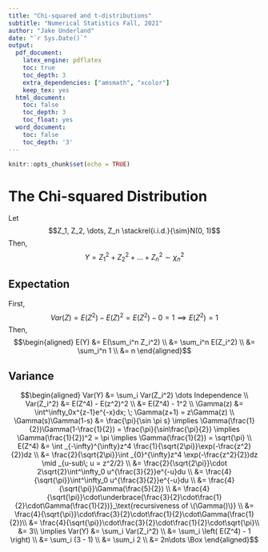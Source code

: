```yaml
---
title: "Chi-squared and t-distributions"
subtitle: "Numerical Statistics Fall, 2021"
author: "Jake Underland"
date: "`r Sys.Date()`"
output:
  pdf_document: 
    latex_engine: pdflatex
    toc: true
    toc_depth: 3
    extra_dependencies: ["amsmath", "xcolor"]
    keep_tex: yes
  html_document:
    toc: false
    toc_depth: 3
    toc_float: yes
  word_document:
    toc: false
    toc_depth: '3'
---
```



```r
knitr::opts_chunk$set(echo = TRUE)
```


# The Chi-squared Distribution  

Let 
$$Z_1, Z_2, \dots, Z_n \stackrel{i.i.d.}{\sim}N(0, 1)$$
Then, 
$$Y = Z_1^2 + Z_2^2 + \dots + Z_n^2 \sim \chi_n^2$$  

## Expectation  

First, 
$$Var(Z) = E(Z^2) - E(Z)^2 = E(Z^2) - 0 = 1\implies E(Z^2) = 1$$
Then, 
$$\begin{aligned}
E(Y) &= E(\sum_i^n Z_i^2) \\
&= \sum_i^n E(Z_i^2) \\
&= \sum_i^n 1 \\
&= n
\end{aligned}$$


## Variance  


$$\begin{aligned}
Var(Y) &= \sum_i Var(Z_i^2) \dots Independence \\
Var(Z_i^2) &= E(Z^4) - E(z^2)^2 \\
&= E(Z^4) - 1^2 \\
\Gamma(z) &= \int^\infty_0x^{z-1}e^{-x}dx; \; \Gamma(z+1) = z\Gamma(z) \\
\Gamma(s)\Gamma(1-s) &= \frac{\pi}{\sin \pi s} 
\implies \Gamma(\frac{1}{2})\Gamma(1-\frac{1}{2}) = \frac{\pi}{\sin\frac{\pi}{2}} 
\implies \Gamma(\frac{1}{2})^2 = \pi 
\implies \Gamma(\frac{1}{2}) = \sqrt{\pi} \\
E(Z^4) &= \int _{-\infty}^{\infty}z^4 \frac{1}{\sqrt{2\pi}}\exp(-\frac{z^2}{2})dz \\
&= \frac{2}{\sqrt{2\pi}}\int _{0}^{\infty}z^4 \exp(-\frac{z^2}{2})dz \mid _{u-sub\; u = z^2/2} \\
&= \frac{2}{\sqrt{2\pi}}\cdot 2\sqrt{2}\int^\infty_0 u^{\frac{3}{2}}e^{-u}du \\
&= \frac{4}{\sqrt{\pi}}\int^\infty_0 u^{\frac{3}{2}}e^{-u}du \\
&= \frac{4}{\sqrt{\pi}}\Gamma(\frac{5}{2}) \\
&= \frac{4}{\sqrt{\pi}}\cdot\underbrace{\frac{3}{2}\cdot\frac{1}{2}\cdot\Gamma(\frac{1}{2})}_\text{recursiveness of \(\Gamma()\)} \\
&= \frac{4}{\sqrt{\pi}}\cdot\frac{3}{2}\cdot\frac{1}{2}\cdot\Gamma(\frac{1}{2})\\
&= \frac{4}{\sqrt{\pi}}\cdot\frac{3}{2}\cdot\frac{1}{2}\cdot\sqrt{\pi}\\
&= 3\\
\implies Var(Y) &= \sum_i Var(Z_i^2) \\
&= \sum_i \left( E(Z^4) - 1 \right) \\
&= \sum_i (3 - 1) \\
&= \sum_i 2 \\
&= 2n\dots \Box
\end{aligned}$$











